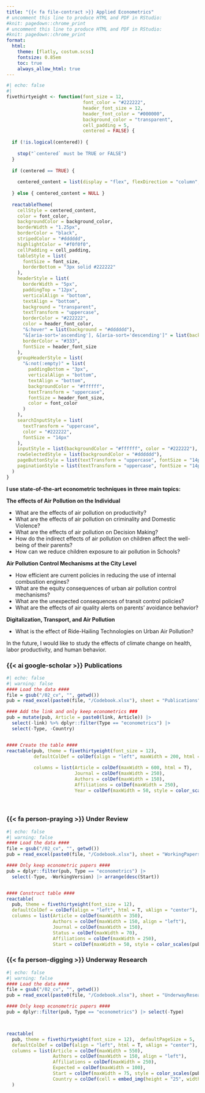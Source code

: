 ```yaml
---
title: "{{< fa file-contract >}} Applied Econometrics"
# uncomment this line to produce HTML and PDF in RStudio:
#knit: pagedown::chrome_print
# uncomment this line to produce HTML and PDF in RStudio:
#knit: pagedown::chrome_print
format: 
  html:
    theme: [flatly, costum.scss]
    fontsize: 0.85em
    toc: true
    always_allow_html: true
---
```

```r
#| echo: false 
#| 
fivethirtyeight <- function(font_size = 12,
                            font_color = "#222222",
                            header_font_size = 12,
                            header_font_color = "#000000",
                            background_color = "transparent",
                            cell_padding = 5,
                            centered = FALSE) {
  
  if (!is.logical(centered)) {
    
    stop("`centered` must be TRUE or FALSE")
  }
  
  if (centered == TRUE) {
    
    centered_content = list(display = "flex", flexDirection = "column", justifyContent = "center")
    
  } else { centered_content = NULL }
  
  reactableTheme(
    cellStyle = centered_content,
    color = font_color,
    backgroundColor = background_color,
    borderWidth = "1.25px",
    borderColor = "black",
    stripedColor = "#dddddd",
    highlightColor = "#f0f0f0",
    cellPadding = cell_padding,
    tableStyle = list(
      fontSize = font_size,
      borderBottom = "3px solid #222222"
    ),
    headerStyle = list(
      borderWidth = "5px",
      paddingTop = "12px",
      verticalAlign = "bottom",
      textAlign = "bottom",
      background = "transparent",
      textTransform = "uppercase",
      borderColor = "#222222",
      color = header_font_color,
      "&:hover" = list(background = "#dddddd"),
      "&[aria-sort='ascending'], &[aria-sort='descending']" = list(background = "#5b5e5f", color = "#ffffff"),
      borderColor = "#333",
      fontSize = header_font_size
    ),
    groupHeaderStyle = list(
      "&:not(:empty)" = list(
        paddingBottom = "3px",
        verticalAlign = "bottom",
        textAlign = "bottom",
        backgroundColor = "#ffffff",
        textTransform = "uppercase",
        fontSize = header_font_size,
        color = font_color
      )
    ),
    searchInputStyle = list(
      textTransform = "uppercase",
      color = "#222222",
      fontSize = "14px"
    ),
    inputStyle = list(backgroundColor = "#ffffff", color = "#222222"),
    rowSelectedStyle = list(backgroundColor = "#dddddd"),
    pageButtonStyle = list(textTransform = "uppercase", fontSize = "14px"),
    paginationStyle = list(textTransform = "uppercase", fontSize = "14px")
  )
}

```

**I use state-of-the-art econometric techniques in three main topics:**

**The effects of Air Pollution on the Individual**

- What are the effects of air pollution on productivity?
- What are the effects of air pollution on criminality and Domestic Violence?
- What are the effects of air pollution on Decision Making?
- How do the indirect effects of air pollution on children affect the well-being of their parents?
- How can we reduce children exposure to air pollution in Schools?

**Air Pollution Control Mechanisms at the City Level**

- How efficient are current policies in reducing the use of internal combustion engines?
- What are the equity consequences of urban air pollution control mechanisms?
- What are the unexpected consequences of transit control policies?
- What are the effects of air quality alerts on parents' avoidance behavior?

**Digitalization, Transport, and Air Pollution**

- What is the effect of Ride-Hailing Technologies on Urban Air Pollution?

:::{.callout-note}
In the future, I would like to study the effects of climate change on health, labor productivity, and human behavior.
:::

### {{< ai google-scholar >}} Publications

```r
#| echo: false 
#| warning: false
#### Load the data ####
file = gsub("/02_cv", "", getwd())
pub = read_excel(paste0(file, "/Codebook.xlsx"), sheet = "Publications")

#### Add the link and only keep econometrics ###
pub = mutate(pub, Article = paste0(link, Article)) |> 
  select(-link) %>% dplyr::filter(Type == "econometrics") |> 
  select(-Type, -Country)


#### Create the table ####
reactable(pub, theme = fivethirtyeight(font_size = 12),
          defaultColDef = colDef(align = "left", maxWidth = 200, html = T, vAlign = "center"), 
          
          columns = list(Article = colDef(maxWidth = 600, html = T), 
                         Journal = colDef(maxWidth = 250), 
                         Authors = colDef(maxWidth = 150),
                         Affiliations = colDef(maxWidth = 250),
                         Year = colDef(maxWidth = 50, style = color_scales(pub, colors = c("gray", "#0b263d")))))

```

<p style="margin-bottom:1.5cm;">

### {{< fa person-praying >}} Under Review

```r
#| echo: false 
#| warning: false
#### Load the data ####
file = gsub("/02_cv", "", getwd())
pub = read_excel(paste0(file, "/Codebook.xlsx"), sheet = "WorkingPapers")

#### Only keep econometric papers ####
pub = dplyr::filter(pub, Type == "econometrics") |> 
  select(-Type, -WorkingVersion) |> arrange(desc(Start))


#### Construct table ####
reactable(
  pub, theme = fivethirtyeight(font_size = 12),
  defaultColDef = colDef(align = "left", html = T, vAlign = "center"), 
  columns = list(Article = colDef(maxWidth = 350), 
                 Authors = colDef(maxWidth = 150, align = "left"),
                 Journal = colDef(maxWidth = 150), 
                 Status = colDef(maxWidth = 70),
                 Affiliations = colDef(maxWidth = 250),
                 Start = colDef(maxWidth = 50, style = color_scales(pub, colors = c("gray", "#0b263d")))))

```

### {{< fa person-digging >}} Underway Research
```r
#| echo: false 
#| warning: false
#### Load the data ####
file = gsub("/02_cv", "", getwd())
pub = read_excel(paste0(file, "/Codebook.xlsx"), sheet = "UnderwayResearch")

#### Only keep econometric papers ####
pub = dplyr::filter(pub, Type == "econometrics") |> select(-Type)



reactable(
  pub, theme = fivethirtyeight(font_size = 12),  defaultPageSize = 5,
  defaultColDef = colDef(align = "left", html = T, vAlign = "center"), 
  columns = list(Article = colDef(maxWidth = 550), 
                 Authors = colDef(maxWidth = 150, align = "left"),
                 Affiliations = colDef(maxWidth = 250),
                 Expected = colDef(maxWidth = 100),
                 Start = colDef(maxWidth = 75, style = color_scales(pub, colors = c("gray", "#0b263d"))), 
                 Country = colDef(cell = embed_img(height = "25", width = "25"), maxWidth = 100, align = "center"))
  )

```